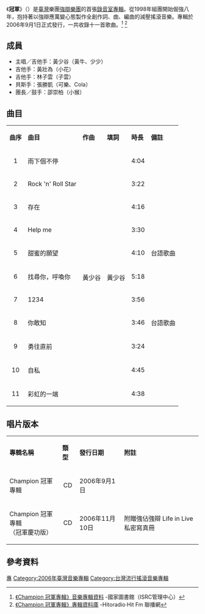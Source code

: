 {{Infobox Album
|Name    = 冠軍<br>''Champion''
|Type    = 專輯
|Artist  = [[強辯樂團|強辯樂團]]
|Cover   = Champion_Album_Champion.jpg
|Released   = 2006年9月1日
|Genre      = [[華語流行音樂|華語流行音樂]]<br>[[台語流行音樂|台語流行音樂]]
|Length     = 45分9秒
|Label      = [[滾石唱片|滾石唱片]]
|Producer   =
|Last album = -
|This album = '''冠軍'''<br>（2006年）
|Next album = [[小霸王_(專輯)|小霸王]]<br>（2007年）
}}

《'''冠軍'''》（{{lang-en|''Champion''}}）是[[臺灣|臺灣]]樂團[[強辯樂團|強辯樂團]]的首張[[錄音室專輯|錄音室專輯]]。從1998年組團開始倔強八年，抱持著以強辯應萬變心態製作全創作詞、曲、編曲的減壓搖滾音樂。專輯於2006年9月1日正式發行，一共收錄十一首歌曲。<ref>[http://isrc.ncl.edu.tw/music_view.aspx?item=7640 《Champion 冠軍專輯》音樂專輯資料] {{Wayback|url=http://isrc.ncl.edu.tw/music_view.aspx?item=7640 |date=20200906011302 }} -國家圖書館（ISRC管理中心）</ref> <ref>[http://www.hitoradio.com/newweb/5943album 《Champion 冠軍專輯》專輯資料庫] {{Wayback|url=http://www.hitoradio.com/newweb/5943album |date=20200906011305 }} -Hitoradio·Hit Fm 聯播網</ref>

== 成員 ==
*主唱／吉他手：黃少谷（黃牛、少少）
*吉他手：黃壯為（小花）
*吉他手：林子雲（子雲）
*貝斯手：張勝凱（可樂、Cola）
*團長／鼓手：邵崇柏（小猴）

== 曲目 ==
{|class="wikitable"
|-style=background:#E8FFF5; align=center
|'''曲序'''||'''曲目'''||'''作曲'''||'''填詞'''||'''時長'''||'''備註'''
|-
|align="center"|1
|雨下個不停
|rowspan=11|黃少谷
|rowspan=11|黃少谷
|4:04||
|-
|align="center"|2
|Rock 'n' Roll Star||3:22||
|-
|align="center"|3
|存在||4:16||
|-
|align="center"|4
|Help me||3:30||
|-
|align="center"|5
|甜蜜的願望||4:10||台語歌曲
|-
|align="center"|6
|找尋你，呼喚你||5:18||
|-
|align="center"|7
|1234||3:56||
|-
|align="center"|8
|你敢知||3:46||台語歌曲
|-
|align="center"|9
|勇往直前||3:24||
|-
|align="center"|10
|自私||4:45||
|-
|align="center"|11
|彩虹的一端||4:38||
|}

== 唱片版本 ==
{|class="wikitable"
|-style=background:#E8FFF5; align=center
|'''專輯名稱'''||'''類型'''||'''發行日期'''||'''附註'''
|-
|Champion 冠軍專輯
|align="center"|CD
|2006年9月1日
|
|-
|Champion 冠軍專輯<br>（冠軍慶功版）
|align="center"|CD
|2006年11月10日
|附贈強佔強辯 Life in Live 私密寫真冊
|}

== 參考資料 ==
{{Reflist}}

{{強辯樂團}}
[[Category:強辯樂團|專]]
[[Category:2006年臺灣音樂專輯|Category:2006年臺灣音樂專輯]]
[[Category:台灣流行搖滾音樂專輯|Category:台灣流行搖滾音樂專輯]]